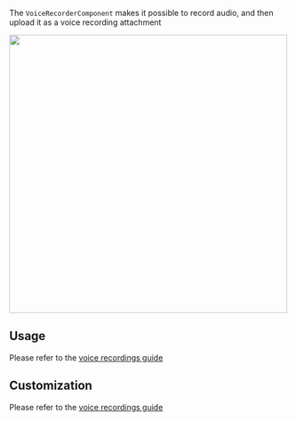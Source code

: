 
The `VoiceRecorderComponent` makes it possible to record audio, and then upload it as a voice recording attachment

<img src={VoiceRecorder} width="500" />

## Usage

Please refer to the [voice recordings guide](../../code-examples/voice-recordings)

## Customization

Please refer to the [voice recordings guide](../../code-examples/voice-recordings)

[//]: # "Start of generated content"


[//]: # "End of generated content"
